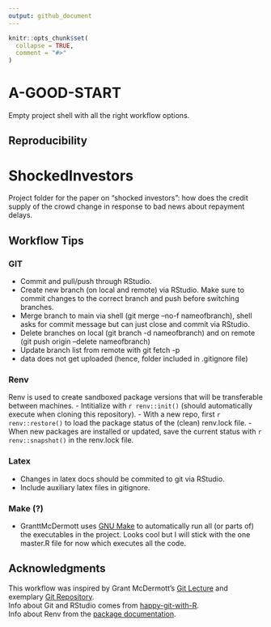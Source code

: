 ```yaml
---
output: github_document
---
```


<!-- README.md is generated from README.Rmd. Please edit that file -->

```r
knitr::opts_chunk$set(
  collapse = TRUE,
  comment = "#>"
)
```

# A-GOOD-START

<!-- badges: start -->
<!-- badges: end -->

Empty project shell with all the right workflow options.

## Reproducibility
# ShockedInvestors

Project folder for the paper on "shocked investors": how does the credit supply of the crowd change in response to bad news about repayment delays.

## Workflow Tips
### GIT
- Commit and pull/push through RStudio.
- Create new branch (on local and remote) via RStudio. Make sure to commit changes to the correct branch and push before switching branches. 
- Merge branch to main via shell (git merge --no-f nameofbranch), shell asks for commit message but can just close and commit via RStudio.
- Delete branches on local (git branch -d nameofbranch) and on remote (git push origin --delete nameofbranch)
- Update branch list from remote with git fetch -p
- data does not get uploaded (hence, folder included in .gitignore file) 

### Renv
Renv is used to create sandboxed package versions that will be transferable between machines.
- Intitialize with `r renv::init()` (should automatically execute when cloning this repository).
- With a new repo, first `r renv::restore()` to load the package status of the (clean) renv.lock file.
- When new packages are installed or updated, save the current status with `r renv::snapshot()` in the renv.lock file. 

### Latex
- Changes in latex docs should be commited to git via RStudio. 
- Include auxiliary latex files in gitignore.

### Make (?)
- GranttMcDermott uses [GNU Make](https://www.gnu.org/software/make/) to automatically run all (or parts of) the executables in the project. Looks cool but I will stick with the one master.R file for now which executes all the code.

## Acknowledgments
This workflow was inspired by Grant McDermott's [Git Lecture](https://github.com/uo-ec607/lectures/blob/8809a91ff67453ef1d3cabee37aa0f564c219ed2/02-git/02-Git.pdf) and exemplary [Git Repository](https://github.com/grantmcdermott/skeptic-priors.git).  
Info about Git and RStudio comes from [happy-git-with-R](https://happygitwithr.com/).  
Info about Renv from the [package documentation](https://rstudio.github.io/renv/).
